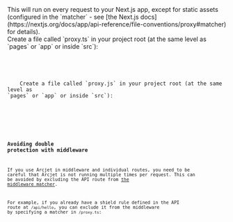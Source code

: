 
<SelectableContent client:load syncKey="language" frameworkSwitcher>
  This will run on every request to your Next.js app, except for static assets
(configured in the `matcher` - see [the Next.js
docs](https://nextjs.org/docs/app/api-reference/file-conventions/proxy#matcher)
for details).

  <div slot="TS" slotIdx="1">
    Create a file called `proxy.ts` in your project root (at the same level as
`pages` or `app` or inside `src`):

<Code code={MiddlewareTS} lang="ts" title="/proxy.ts" />

  </div>
  <div slot="JS" slotIdx="2">
    Create a file called `proxy.js` in your project root (at the same level as
`pages` or `app` or inside `src`):

<Code code={MiddlewareJS} lang="js" title="/proxy.js" />

  </div>
</SelectableContent>

### Avoiding double protection with middleware

If you use Arcjet in middleware and individual routes, you need to be careful
that Arcjet is not running multiple times per request. This can be avoided by
excluding the API route from [the middleware
matcher](https://nextjs.org/docs/app/api-reference/file-conventions/proxy#matcher).

For example, if you already have a shield rule defined in the API route
at `/api/hello`, you can exclude it from the middleware by specifying a matcher
in `/proxy.ts`:

<Code code={MiddlewareMatcher} lang="ts" title="/proxy.ts" />
